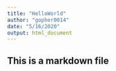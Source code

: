 ```yaml
---
title: "HelloWorld"
author: "gopher0014"
date: "5/16/2020"
output: html_document
---
```



## This is a markdown file